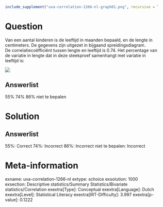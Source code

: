```r
include_supplement("uva-correlation-1266-nl-graph01.png", recursive = TRUE)
```

Question
========

Van een aantal kinderen is de leeftijd in maanden bepaald, en de lengte
in centimeters. De gegevens zijn uitgezet in bijgaand
spreidingsdiagram.\
De correlatiecoëfficiënt tussen lengte en leeftijd is 0.74. Het
percentage van de variatie in lengte dat in deze steekproef samenhangt
met variatie in leeftijd is:

![](uva-correlation-1266-nl-graph01.png)

Answerlist
----------

55%
74%
86%
niet te bepalen

Solution
========

Answerlist
----------

55%: Correct
74%: Incorrect
86%: Incorrect
niet te bepalen: Incorrect

Meta-information
================
exname: uva-correlation-1266-nl
extype: schoice
exsolution: 1000
exsection: Descriptive statistics/Summary Statistics/Bivariate statistics/Correlation
exextra[Type]: Conceptual
exextra[Language]: Dutch
exextra[Level]: Statistical Literacy
exextra[IRT-Difficulty]: 3.997
exextra[p-value]: 0.1222
